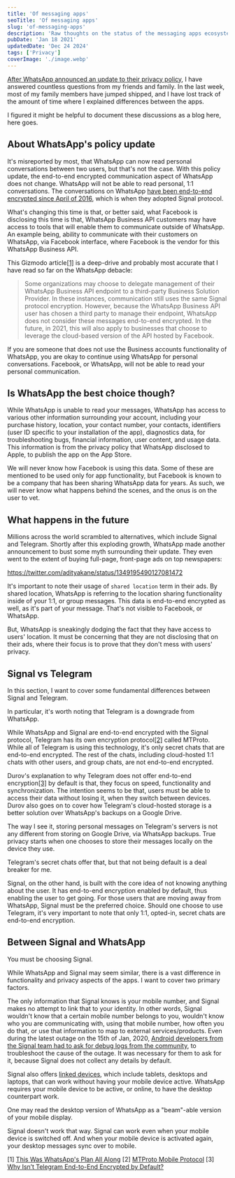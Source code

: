 ```yaml
---
title: 'Of messaging apps'
seoTitle: 'Of messaging apps'
slug: 'of-messaging-apps'
description: 'Raw thoughts on the status of the messaging apps ecosystem today—and how Signal and WhatsApp stack against each other.'
pubDate: 'Jan 18 2021'
updatedDate: 'Dec 24 2024'
tags: ['Privacy']
coverImage: './image.webp'
---
```



[After WhatsApp announced an update to their privacy policy](https://www.arun.blog/post/signal/), I have answered countless questions from my friends and family. In the last week, most of my family members have jumped shipped, and I have lost track of the amount of time where I explained differences between the apps.

I figured it might be helpful to document these discussions as a blog here, here goes.

## About WhatsApp's policy update

It's misreported by most, that WhatsApp can now read personal conversations between two users, but that's not the case. With this policy update, the end-to-end encrypted communication aspect of WhatsApp does not change. WhatsApp will not be able to read personal, 1:1 conversations. The conversations on WhatsApp [have been end-to-end encrypted since April of 2016](https://blog.whatsapp.com/end-to-end-encryption/?lang=en), which is when they adopted Signal protocol.

What's changing this time is that, or better said, what Facebook is disclosing this time is that, WhatsApp Business API customers may have access to tools that will enable them to communicate outside of WhatsApp. An example being, ability to communicate with their customers on WhatsApp, via Facebook interface, where Facebook is the vendor for this WhatsApp Business API.

This Gizmodo article[[1]](https://www.notion.so/arunsathiya/8d62717492394debab4bea9262e3c066?v=65d30b5eb23245508fe8225f54937fb8&p=5f363314d33a450ab5df40e72dd56a2a&pm=s#foonotes) is a deep-drive and probably most accurate that I have read so far on the WhatsApp debacle:

> Some organizations may choose to delegate management of their WhatsApp Business API endpoint to a third-party Business Solution Provider. In these instances, communication still uses the same Signal protocol encryption. However, because the WhatsApp Business API user has chosen a third party to manage their endpoint, WhatsApp does not consider these messages end-to-end encrypted. In the future, in 2021, this will also apply to businesses that choose to leverage the cloud-based version of the API hosted by Facebook.

If you are someone that does not use the Business accounts functionality of WhatsApp, you are okay to continue using WhatsApp for personal conversations. Facebook, or WhatsApp, will not be able to read your personal communication.

## Is WhatsApp the best choice though?

While WhatsApp is unable to read your messages, WhatsApp has access to various other information surrounding your account, including your purchase history, location, your contact number, your contacts, identifiers (user ID specific to your installation of the app), diagnostics data, for troubleshooting bugs, financial information, user content, and usage data. This information is from the privacy policy that WhatsApp disclosed to Apple, to publish the app on the App Store.

<R2Image
	imageKey='assets/of-messaging-apps-c40cae88-4a02-4817-b842-e83d15ee00ca.png'
	alt='A screenshot of the data points gathered by WhatsApp and linked to you.'
/>

We will never know how Facebook is using this data. Some of these are mentioned to be used only for app functionality, but Facebook is known to be a company that has been sharing WhatsApp data for years. As such, we will never know what happens behind the scenes, and the onus is on the user to vet.

## What happens in the future

Millions across the world scrambled to alternatives, which include Signal and Telegram. Shortly after this exploding growth, WhatsApp made another announcement to bust some myth surrounding their update. They even went to the extent of buying full-page, front-page ads on top newspapers:

https://twitter.com/adityakane/status/1349195490127081472

It's important to note their usage of `shared location` term in their ads. By shared location, WhatsApp is referring to the location sharing functionality inside of your 1:1, or group messages. This data is end-to-end encrypted as well, as it's part of your message. That's not visible to Facebook, or WhatsApp.

But, WhatsApp is sneakingly dodging the fact that they have access to users' location. It must be concerning that they are not disclosing that on their ads, where their focus is to prove that they don't mess with users' privacy.

## Signal vs Telegram

In this section, I want to cover some fundamental differences between Signal and Telegram.

In particular, it's worth noting that Telegram is a downgrade from WhatsApp.

While WhatsApp and Signal are end-to-end encrypted with the Signal protocol, Telegram has its own encryption protocol[[2]](https://www.notion.so/arunsathiya/8d62717492394debab4bea9262e3c066?v=65d30b5eb23245508fe8225f54937fb8&p=5f363314d33a450ab5df40e72dd56a2a&pm=s#footnotes) called MTProto. While all of Telegram is using this technology, it's only secret chats that are end-to-end encrypted. The rest of the chats, including cloud-hosted 1:1 chats with other users, and group chats, are not end-to-end encrypted.

Durov's explanation to why Telegram does not offer end-to-end encryption[[3]](https://www.notion.so/arunsathiya/8d62717492394debab4bea9262e3c066?v=65d30b5eb23245508fe8225f54937fb8&p=5f363314d33a450ab5df40e72dd56a2a&pm=s#footnotes) by default is that, they focus on speed, functionality and synchronization. The intention seems to be that, users must be able to access their data without losing it, when they switch between devices. Durov also goes on to cover how Telegram's cloud-hosted storage is a better solution over WhatsApp's backups on a Google Drive.

The way I see it, storing personal messages on Telegram's servers is not any different from storing on Google Drive, via WhatsApp backups. True privacy starts when one chooses to store their messages locally on the device they use.

Telegram's secret chats offer that, but that not being default is a deal breaker for me.

Signal, on the other hand, is built with the core idea of not knowing anything about the user. It has end-to-end encryption enabled by default, thus enabling the user to get going. For those users that are moving away from WhatsApp, Signal must be the preferred choice. Should one choose to use Telegram, it's very important to note that only 1:1, opted-in, secret chats are end-to-end encryption.

## Between Signal and WhatsApp

You must be choosing Signal.

While WhatsApp and Signal may seem similar, there is a vast difference in functionality and privacy aspects of the apps. I want to cover two primary factors.

The only information that Signal knows is your mobile number, and Signal makes no attempt to link that to your identity. In other words, Signal wouldn't know that a certain mobile number belongs to you, wouldn't know who you are communicating with, using that mobile number, how often you do that, or use that information to map to external services/products. Even during the latest outage on the 15th of Jan, 2020, [Android developers from the Signal team had to ask for debug logs from the community](https://www.arun.blog/post/signal-team-is-looking-for-android-debug-logs/), to troubleshoot the cause of the outage. It was necessary for them to ask for it, because Signal does not collect any details by default.

<R2Image imageKey='assets/of-messaging-apps-1afb49ea-a973-4fb5-973a-be4012642ddc.png' alt='Data linked to you with Signal.' />

<R2Image imageKey='assets/of-messaging-apps-8baf8b20-1cf8-40bc-a409-0db28a94cd77.png' alt='Data linked to you with Telegram.' />

Signal also offers [linked devices](https://support.signal.org/hc/en-us/articles/360007320551-Linked-Devices), which include tablets, desktops and laptops, that can work without having your mobile device active. WhatsApp requires your mobile device to be active, or online, to have the desktop counterpart work.

One may read the desktop version of WhatsApp as a "beam"-able version of your mobile display.

Signal doesn't work that way. Signal can work even when your mobile device is switched off. And when your mobile device is activated again, your desktop messages sync over to mobile.

[1] [This Was WhatsApp's Plan All Along](https://gizmodo.com/this-was-whatsapps-plan-all-along-1846060382)
[2] [MTProto Mobile Protocol](https://core.telegram.org/mtproto)
[3] [Why Isn’t Telegram End-to-End Encrypted by Default?](https://telegra.ph/Why-Isnt-Telegram-End-to-End-Encrypted-by-Default-08-14)
